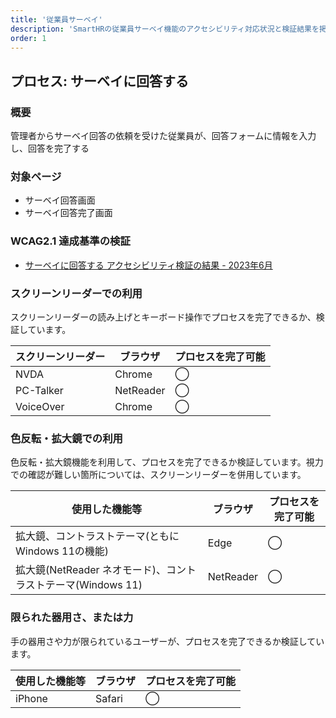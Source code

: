 ```yaml
---
title: '従業員サーベイ'
description: 'SmartHRの従業員サーベイ機能のアクセシビリティ対応状況と検証結果を掲載しています。'
order: 1
---
```


## プロセス: サーベイに回答する
### 概要
管理者からサーベイ回答の依頼を受けた従業員が、回答フォームに情報を入力し、回答を完了する

### 対象ページ
* サーベイ回答画面
* サーベイ回答完了画面

### WCAG2.1 達成基準の検証
* [サーベイに回答する アクセシビリティ検証の結果 - 2023年6月](./202306/)

### スクリーンリーダーでの利用
スクリーンリーダーの読み上げとキーボード操作でプロセスを完了できるか、検証しています。

<Table>
  <thead>
    <tr>
      <Th>スクリーンリーダー</Th>
      <Th>ブラウザ</Th>
      <Th>プロセスを完了可能</Th>
    </tr>
  </thead>
  <tbody>
    <tr>
      <td>
        NVDA
      </td>
      <td>
        Chrome
      </td>
      <td>
        ◯
      </td>
    </tr>
    <tr>
      <td>
        PC-Talker
      </td>
      <td>
        NetReader
      </td>
      <td>
        ◯
      </td>
    </tr>
    <tr>
      <td>
        VoiceOver
      </td>
      <td>
        Chrome
      </td>
      <td>
        ◯
      </td>
    </tr>
  </tbody>
</Table>

### 色反転・拡大鏡での利用
色反転・拡大鏡機能を利用して、プロセスを完了できるか検証しています。視力での確認が難しい箇所については、スクリーンリーダーを併用しています。

<Table>
  <thead>
    <tr>
      <Th>使用した機能等</Th>
      <Th>ブラウザ</Th>
      <Th>プロセスを完了可能</Th>
    </tr>
  </thead>
  <tbody>
    <tr>
      <td>
        拡大鏡、コントラストテーマ(ともにWindows 11の機能)
      </td>
      <td>
        Edge
      </td>
      <td>
        ◯
      </td>
    </tr>
    <tr>
      <td>
        拡大鏡(NetReader ネオモード)、コントラストテーマ(Windows 11)
      </td>
      <td>
        NetReader
      </td>
      <td>
        ◯
      </td>
    </tr>
  </tbody>
</Table>

### 限られた器用さ、または力
手の器用さや力が限られているユーザーが、プロセスを完了できるか検証しています。

<Table>
  <thead>
    <tr>
      <Th>使用した機能等</Th>
      <Th>ブラウザ</Th>
      <Th>プロセスを完了可能</Th>
    </tr>
  </thead>
  <tbody>
    <tr>
      <td>
        iPhone 
      </td>
      <td>
        Safari
      </td>
      <td>
        ◯
      </td>
    </tr>
  </tbody>
</Table>